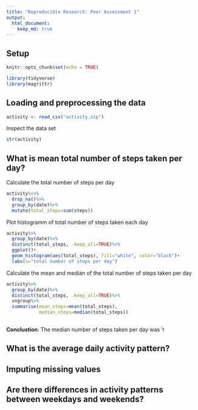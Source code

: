 ```yaml
---
title: "Reproducible Research: Peer Assessment 1"
output: 
  html_document:
    keep_md: true
---
```

## Setup
```r
knitr::opts_chunk$set(echo = TRUE)

library(tidyverse)
library(magrittr)
```

## Loading and preprocessing the data
```r
activity <- read_csv("activity.zip")
```
Inspect the data set 
```r
str(activity)
```

## What is mean total number of steps taken per day?

Calculate the total number of steps per day
```r
activity%<>%
  drop_na()%>%
  group_by(date)%>%
  mutate(total_steps=sum(steps))
```

Plot histogramm of total number of steps taken each day  
```r
activity%>%
  group_by(date)%>%
  distinct(total_steps, .keep_all=TRUE)%>%
  ggplot()+
  geom_histogram(aes(total_steps), fill="white", color="black")+
  labs(x="total number of steps per day")
```

Calculate the mean and median of the total number of steps taken per day

```r
activity%>%
  group_by(date)%>%
  distinct(total_steps, .keep_all=TRUE)%>%
  ungroup%>%
  summarise(mean_steps=mean(total_steps),
            median_steps=median(total_steps))
  
```
**Conclustion**: The median number of steps taken per day was 'r 


## What is the average daily activity pattern?



## Imputing missing values



## Are there differences in activity patterns between weekdays and weekends?
